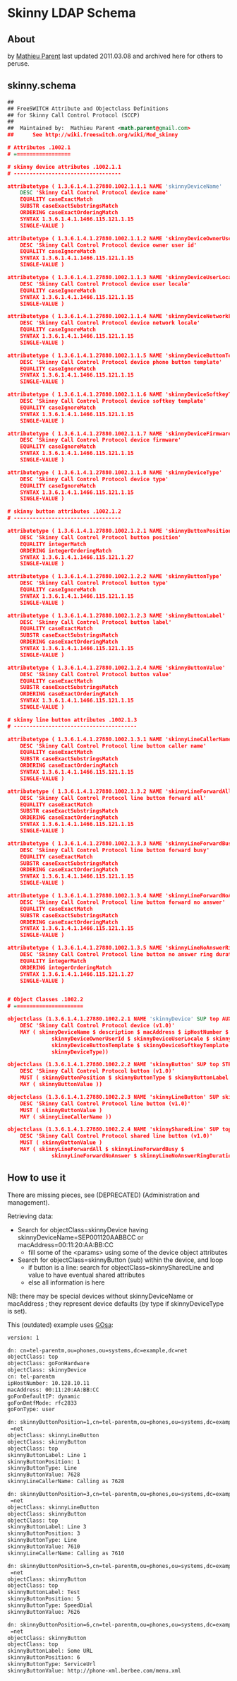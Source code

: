 
# Skinny LDAP Schema 

 

## About

by [Mathieu Parent](https://freeswitch.org/confluence/display/~sathieu) last updated 2011.03.08 and archived here for others to peruse.


##  skinny.schema 

```xml
##
## FreeSWITCH Attribute and Objectclass Definitions
## for Skinny Call Control Protocol (SCCP)
##
##	Maintained by:	Mathieu Parent <math.parent@gmail.com>
##      See http://wiki.freeswitch.org/wiki/Mod_skinny

# Attributes .1002.1
# ==================

# skinny device attributes .1002.1.1
# ----------------------------------

attributetype ( 1.3.6.1.4.1.27880.1002.1.1.1 NAME 'skinnyDeviceName'
	DESC 'Skinny Call Control Protocol device name'
	EQUALITY caseExactMatch
	SUBSTR caseExactSubstringsMatch
	ORDERING caseExactOrderingMatch
	SYNTAX 1.3.6.1.4.1.1466.115.121.1.15
	SINGLE-VALUE )

attributetype ( 1.3.6.1.4.1.27880.1002.1.1.2 NAME 'skinnyDeviceOwnerUserId'
	DESC 'Skinny Call Control Protocol device owner user id'
	EQUALITY caseIgnoreMatch
	SYNTAX 1.3.6.1.4.1.1466.115.121.1.15
	SINGLE-VALUE )

attributetype ( 1.3.6.1.4.1.27880.1002.1.1.3 NAME 'skinnyDeviceUserLocale'
	DESC 'Skinny Call Control Protocol device user locale'
	EQUALITY caseIgnoreMatch
	SYNTAX 1.3.6.1.4.1.1466.115.121.1.15
	SINGLE-VALUE )

attributetype ( 1.3.6.1.4.1.27880.1002.1.1.4 NAME 'skinnyDeviceNetworkLocale'
	DESC 'Skinny Call Control Protocol device network locale'
	EQUALITY caseIgnoreMatch
	SYNTAX 1.3.6.1.4.1.1466.115.121.1.15
	SINGLE-VALUE )

attributetype ( 1.3.6.1.4.1.27880.1002.1.1.5 NAME 'skinnyDeviceButtonTemplate'
	DESC 'Skinny Call Control Protocol device phone button template'
	EQUALITY caseIgnoreMatch
	SYNTAX 1.3.6.1.4.1.1466.115.121.1.15
	SINGLE-VALUE )

attributetype ( 1.3.6.1.4.1.27880.1002.1.1.6 NAME 'skinnyDeviceSoftkeyTemplate'
	DESC 'Skinny Call Control Protocol device softkey template'
	EQUALITY caseIgnoreMatch
	SYNTAX 1.3.6.1.4.1.1466.115.121.1.15
	SINGLE-VALUE )

attributetype ( 1.3.6.1.4.1.27880.1002.1.1.7 NAME 'skinnyDeviceFirmware'
	DESC 'Skinny Call Control Protocol device firmware'
	EQUALITY caseIgnoreMatch
	SYNTAX 1.3.6.1.4.1.1466.115.121.1.15
	SINGLE-VALUE )

attributetype ( 1.3.6.1.4.1.27880.1002.1.1.8 NAME 'skinnyDeviceType'
	DESC 'Skinny Call Control Protocol device type'
	EQUALITY caseIgnoreMatch
	SYNTAX 1.3.6.1.4.1.1466.115.121.1.15
	SINGLE-VALUE )

# skinny button attributes .1002.1.2
# ----------------------------------

attributetype ( 1.3.6.1.4.1.27880.1002.1.2.1 NAME 'skinnyButtonPosition'
	DESC 'Skinny Call Control Protocol button position'
	EQUALITY integerMatch
	ORDERING integerOrderingMatch
	SYNTAX 1.3.6.1.4.1.1466.115.121.1.27
	SINGLE-VALUE )

attributetype ( 1.3.6.1.4.1.27880.1002.1.2.2 NAME 'skinnyButtonType'
	DESC 'Skinny Call Control Protocol button type'
	EQUALITY caseIgnoreMatch
	SYNTAX 1.3.6.1.4.1.1466.115.121.1.15
	SINGLE-VALUE )

attributetype ( 1.3.6.1.4.1.27880.1002.1.2.3 NAME 'skinnyButtonLabel'
	DESC 'Skinny Call Control Protocol button label'
	EQUALITY caseExactMatch
	SUBSTR caseExactSubstringsMatch
	ORDERING caseExactOrderingMatch
	SYNTAX 1.3.6.1.4.1.1466.115.121.1.15
	SINGLE-VALUE )

attributetype ( 1.3.6.1.4.1.27880.1002.1.2.4 NAME 'skinnyButtonValue'
	DESC 'Skinny Call Control Protocol button value'
	EQUALITY caseExactMatch
	SUBSTR caseExactSubstringsMatch
	ORDERING caseExactOrderingMatch
	SYNTAX 1.3.6.1.4.1.1466.115.121.1.15
	SINGLE-VALUE )

# skinny line button attributes .1002.1.3
# ---------------------------------------

attributetype ( 1.3.6.1.4.1.27880.1002.1.3.1 NAME 'skinnyLineCallerName'
	DESC 'Skinny Call Control Protocol line button caller name'
	EQUALITY caseExactMatch
	SUBSTR caseExactSubstringsMatch
	ORDERING caseExactOrderingMatch
	SYNTAX 1.3.6.1.4.1.1466.115.121.1.15
	SINGLE-VALUE )

attributetype ( 1.3.6.1.4.1.27880.1002.1.3.2 NAME 'skinnyLineForwardAll'
	DESC 'Skinny Call Control Protocol line button forward all'
	EQUALITY caseExactMatch
	SUBSTR caseExactSubstringsMatch
	ORDERING caseExactOrderingMatch
	SYNTAX 1.3.6.1.4.1.1466.115.121.1.15
	SINGLE-VALUE )

attributetype ( 1.3.6.1.4.1.27880.1002.1.3.3 NAME 'skinnyLineForwardBusy'
	DESC 'Skinny Call Control Protocol line button forward busy'
	EQUALITY caseExactMatch
	SUBSTR caseExactSubstringsMatch
	ORDERING caseExactOrderingMatch
	SYNTAX 1.3.6.1.4.1.1466.115.121.1.15
	SINGLE-VALUE )

attributetype ( 1.3.6.1.4.1.27880.1002.1.3.4 NAME 'skinnyLineForwardNoAnswer'
	DESC 'Skinny Call Control Protocol line button forward no answer'
	EQUALITY caseExactMatch
	SUBSTR caseExactSubstringsMatch
	ORDERING caseExactOrderingMatch
	SYNTAX 1.3.6.1.4.1.1466.115.121.1.15
	SINGLE-VALUE )

attributetype ( 1.3.6.1.4.1.27880.1002.1.3.5 NAME 'skinnyLineNoAnswerRingDuration'
	DESC 'Skinny Call Control Protocol line button no answer ring duration'
	EQUALITY integerMatch
	ORDERING integerOrderingMatch
	SYNTAX 1.3.6.1.4.1.1466.115.121.1.27
	SINGLE-VALUE )


# Object Classes .1002.2
# ======================

objectclass (1.3.6.1.4.1.27880.1002.2.1 NAME 'skinnyDevice' SUP top AUXILIARY
	DESC 'Skinny Call Control Protocol device (v1.0)'
	MAY ( skinnyDeviceName $ description $ macAddress $ ipHostNumber $
              skinnyDeviceOwnerUserId $ skinnyDeviceUserLocale $ skinnyDeviceNetworkLocale $
              skinnyDeviceButtonTemplate $ skinnyDeviceSoftkeyTemplate $ skinnyDeviceFirmware $
              skinnyDeviceType))

objectclass (1.3.6.1.4.1.27880.1002.2.2 NAME 'skinnyButton' SUP top STRUCTURAL
	DESC 'Skinny Call Control Protocol button (v1.0)'
	MUST ( skinnyButtonPosition $ skinnyButtonType $ skinnyButtonLabel )
	MAY ( skinnyButtonValue ))

objectclass (1.3.6.1.4.1.27880.1002.2.3 NAME 'skinnyLineButton' SUP skinnyButton
	DESC 'Skinny Call Control Protocol line button (v1.0)'
	MUST ( skinnyButtonValue )
	MAY ( skinnyLineCallerName ))

objectclass (1.3.6.1.4.1.27880.1002.2.4 NAME 'skinnySharedLine' SUP top STRUCTURAL
	DESC 'Skinny Call Control Protocol shared line button (v1.0)'
	MUST ( skinnyButtonValue )
	MAY ( skinnyLineForwardAll $ skinnyLineForwardBusy $
              skinnyLineForwardNoAnswer $ skinnyLineNoAnswerRingDuration ))
```

  
##  How to use it 

There are missing pieces, see (DEPRECATED) (Administration and management).

Retrieving data:

* Search for objectClass=skinnyDevice having skinnyDeviceName=SEP001120AABBCC or macAddress=00:11:20:AA:BB:CC  
   * fill some of the \<params> using some of the device object attributes
* Search for objectClass=skinnyButton (sub) within the device, and loop  
   * if button is a line: search for objectClass=skinnySharedLine and value to have eventual shared attributes  
   * else all information is here

NB: there may be special devices without skinnyDeviceName or macAddress ; they represent device defaults (by type if skinnyDeviceType is set).

  
 This (outdated) example uses [GOsa](http://gosa-project.org/):

```xml
version: 1

dn: cn=tel-parentm,ou=phones,ou=systems,dc=example,dc=net
objectClass: top
objectClass: goFonHardware
objectClass: skinnyDevice
cn: tel-parentm
ipHostNumber: 10.128.10.11
macAddress: 00:11:20:AA:BB:CC
goFonDefaultIP: dynamic
goFonDmtfMode: rfc2833
goFonType: user

dn: skinnyButtonPosition=1,cn=tel-parentm,ou=phones,ou=systems,dc=example,dc
 =net
objectClass: skinnyLineButton
objectClass: skinnyButton
objectClass: top
skinnyButtonLabel: Line 1
skinnyButtonPosition: 1
skinnyButtonType: Line
skinnyButtonValue: 7628
skinnyLineCallerName: Calling as 7628

dn: skinnyButtonPosition=3,cn=tel-parentm,ou=phones,ou=systems,dc=example,dc
 =net
objectClass: skinnyLineButton
objectClass: skinnyButton
objectClass: top
skinnyButtonLabel: Line 3
skinnyButtonPosition: 3
skinnyButtonType: Line
skinnyButtonValue: 7610
skinnyLineCallerName: Calling as 7610

dn: skinnyButtonPosition=5,cn=tel-parentm,ou=phones,ou=systems,dc=example,dc
 =net
objectClass: skinnyButton
objectClass: top
skinnyButtonLabel: Test
skinnyButtonPosition: 5
skinnyButtonType: SpeedDial
skinnyButtonValue: 7626

dn: skinnyButtonPosition=6,cn=tel-parentm,ou=phones,ou=systems,dc=example,dc
 =net
objectClass: skinnyButton
objectClass: top
skinnyButtonLabel: Some URL
skinnyButtonPosition: 6
skinnyButtonType: ServiceUrl
skinnyButtonValue: http://phone-xml.berbee.com/menu.xml
```

  

